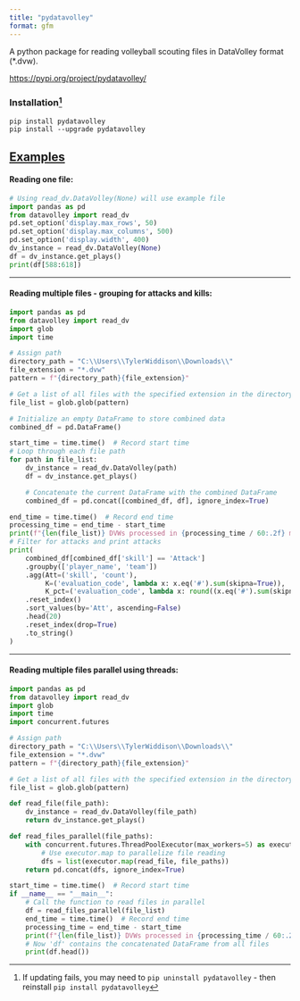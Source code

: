 ```yaml
---
title: "pydatavolley"
format: gfm
---
```


A python package for reading volleyball scouting files in DataVolley format (\*.dvw).

<https://pypi.org/project/pydatavolley/>

### Installation[^1]

[^1]: If updating fails, you may need to `pip uninstall pydatavolley` - then reinstall `pip install pydatavolley`

```         
pip install pydatavolley
pip install --upgrade pydatavolley
```

## [Examples]{.underline}

#### Reading one file:

```python
# Using read_dv.DataVolley(None) will use example file
import pandas as pd
from datavolley import read_dv
pd.set_option('display.max_rows', 50)
pd.set_option('display.max_columns', 500)
pd.set_option('display.width', 400)
dv_instance = read_dv.DataVolley(None)
df = dv_instance.get_plays()
print(df[588:618])
```

------------------------------------------------------------------------

#### Reading multiple files - grouping for attacks and kills:

```python
import pandas as pd
from datavolley import read_dv
import glob
import time

# Assign path
directory_path = "C:\\Users\\TylerWiddison\\Downloads\\"
file_extension = "*.dvw"
pattern = f"{directory_path}{file_extension}"

# Get a list of all files with the specified extension in the directory
file_list = glob.glob(pattern)

# Initialize an empty DataFrame to store combined data
combined_df = pd.DataFrame()

start_time = time.time()  # Record start time
# Loop through each file path
for path in file_list:
    dv_instance = read_dv.DataVolley(path)
    df = dv_instance.get_plays()

    # Concatenate the current DataFrame with the combined DataFrame
    combined_df = pd.concat([combined_df, df], ignore_index=True)

end_time = time.time()  # Record end time
processing_time = end_time - start_time
print(f"{len(file_list)} DVWs processed in {processing_time / 60:.2f} minutes")
# Filter for attacks and print attacks 
print(
    combined_df[combined_df['skill'] == 'Attack']
    .groupby(['player_name', 'team'])
    .agg(Att=('skill', 'count'),
         K=('evaluation_code', lambda x: x.eq('#').sum(skipna=True)),
         K_pct=('evaluation_code', lambda x: round((x.eq('#').sum(skipna=True) / x.count()), 3)))
    .reset_index()
    .sort_values(by='Att', ascending=False)
    .head(20)
    .reset_index(drop=True)
    .to_string()
)
```

------------------------------------------------------------------------

#### Reading multiple files parallel using threads:

```python
import pandas as pd
from datavolley import read_dv
import glob
import time
import concurrent.futures

# Assign path
directory_path = "C:\\Users\\TylerWiddison\\Downloads\\"
file_extension = "*.dvw"
pattern = f"{directory_path}{file_extension}"

# Get a list of all files with the specified extension in the directory
file_list = glob.glob(pattern)

def read_file(file_path):
    dv_instance = read_dv.DataVolley(file_path)
    return dv_instance.get_plays()

def read_files_parallel(file_paths):
    with concurrent.futures.ThreadPoolExecutor(max_workers=5) as executor:
        # Use executor.map to parallelize file reading
        dfs = list(executor.map(read_file, file_paths))
    return pd.concat(dfs, ignore_index=True)

start_time = time.time()  # Record start time
if __name__ == "__main__":
    # Call the function to read files in parallel
    df = read_files_parallel(file_list)
    end_time = time.time()  # Record end time
    processing_time = end_time - start_time
    print(f"{len(file_list)} DVWs processed in {processing_time / 60:.2f} minutes")
    # Now 'df' contains the concatenated DataFrame from all files
    print(df.head())
```
